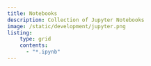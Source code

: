 ```yaml
---
title: Notebooks
description: Collection of Jupyter Notebooks
image: /static/development/jupyter.png
listing:
    type: grid
    contents:
      - "*.ipynb"
---
```

